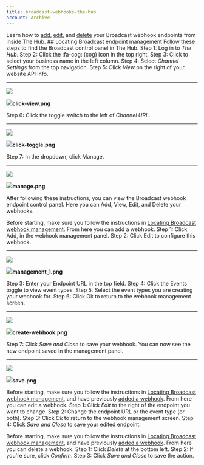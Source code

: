```yaml
---
title: broadcast-webhooks-the-hub
account: Archive
---
```


Learn how to [add](doc:broadcast-webhooks-the-hub#section-adding-a-webhook), [edit](doc:broadcast-webhooks-the-hub#section-editing-a-webhook), and [delete](doc:broadcast-webhooks-the-hub#section-deleting-a-webhook) your Broadcast webhook endpoints from inside The Hub. ## Locating Broadcast endpoint management Follow these steps to find the Broadcast control panel in The Hub. <span class="step\_hl">Step 1:</span> Log in to _The Hub_. <span class="step\_hl">Step 2:</span> Click the :fa-cog: (cog) icon in the top right. <span class="step\_hl">Step 3:</span> Click to select your business name in the left column. <span class="step\_hl">Step 4:</span> Select _Channel Settings_ from the top navigation. <span class="step\_hl">Step 5:</span> Click _View_ on the right of your website API info.

---

![](https://files.readme.io/268fd01-click-view.png)

![](https://files.readme.io/268fd01-click-view.png)**click-view.png**

<span class="step\_hl">Step 6:</span> Click the toggle switch to the left of *Channel
URL*.

---

![](https://files.readme.io/844d21f-click-toggle.png)

![](https://files.readme.io/844d21f-click-toggle.png)**click-toggle.png**

<span class="step\_hl">Step 7:</span> In the dropdown, click Manage.

---

![](https://files.readme.io/75dc389-manage.png)

![](https://files.readme.io/75dc389-manage.png)**manage.png**

After following these instructions, you can view the Broadcast webhook endpoint control panel. Here you can Add, View, Edit, and Delete your webhooks.

Before starting, make sure you follow the instructions in [Locating Broadcast webhook management](doc:broadcast-webhooks-the-hub#section-locating-broadcast-endpoint-management). From here you can add a webhook. <span class="step\_hl">Step 1:</span> Click Add, in the webhook management panel. <span class="step\_hl">Step 2:</span> Click Edit to configure this webhook.

---

![](https://files.readme.io/5909414-management_1.png)

![](https://files.readme.io/5909414-management_1.png)**management_1.png**

<span class="step\_hl">Step 3:</span> Enter your Endpoint URL in the top field. <span class="step\_hl">
  Step 4:
</span> Click the Events toggle to view event types. <span class="step\_hl">
  Step 5:
</span> Select the event types you are creating your webhook for. <span class="step\_hl">
  Step 6:
</span> Click Ok to return to the webhook management screen.

---

![](https://files.readme.io/be56736-create-webhook.png)

![](https://files.readme.io/be56736-create-webhook.png)**create-webhook.png**

<span class="step\_hl">Step 7:</span> Click *Save and Close* to save your webhook.
You can now see the new endpoint saved in the management panel.

---

![](https://files.readme.io/54967f7-save.png)

![](https://files.readme.io/54967f7-save.png)**save.png**

Before starting, make sure you follow the instructions in [Locating Broadcast webhook management](doc:broadcast-webhooks-1#section-locating-broadcast-webhook-management), and have previously [added a webhook](doc:broadcast-webhooks-1#section-adding-a-webhook). From here you can edit a webhook. <span class="step\_hl">Step 1:</span> Click _Edit_ to the right of the endpoint you want to change. <span class="step\_hl">Step 2:</span> Change the endpoint URL or the event type (or both). <span class="step\_hl">Step 3:</span> Click _Ok_ to return to the webhook management screen. <span class="step\_hl">Step 4:</span> Click _Save and Close_ to save your edited endpoint.

Before starting, make sure you follow the instructions in [Locating Broadcast webhook management](doc:broadcast-webhooks-the-hub#section-locating-broadcast-endpoint-management), and have previously [added a webhook](doc:broadcast-webhooks-the-hub#section-adding-a-webhook). From here you can delete a webhook. <span class="step\_hl">Step 1:</span> Click _Delete_ at the bottom left. <span class="step\_hl">Step 2:</span> If you're sure, click _Confirm_. <span class="step\_hl">Step 3:</span> Click _Save and Close_ to save the action.
